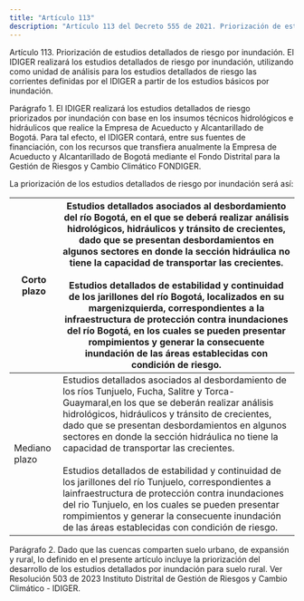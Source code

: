 ```yaml
---
title: "Artículo 113"
description: "Artículo 113 del Decreto 555 de 2021. Priorización de estudios detallados de riesgo por inundación."
---
```


Artículo 113. Priorización de estudios detallados de riesgo por inundación. El IDIGER realizará los estudios detallados de riesgo por inundación, utilizando como unidad de análisis para los estudios detallados de riesgo las corrientes definidas por el IDIGER a partir de los estudios básicos por inundación.
 
Parágrafo 1. El IDIGER realizará los estudios detallados de riesgo priorizados por inundación con base en los insumos técnicos hidrológicos e hidráulicos que realice la Empresa de Acueducto y Alcantarillado de Bogotá. Para tal efecto, el IDIGER contará, entre sus fuentes de financiación, con los recursos que transfiera anualmente la Empresa de Acueducto y Alcantarillado de Bogotá mediante el Fondo Distrital para la Gestión de Riesgos y Cambio Climático FONDIGER.
 
La priorización de los estudios detallados de riesgo por inundación será así:
 

| Corto plazo | Estudios detallados asociados al desbordamiento del río Bogotá, en el que se deberá realizar análisis hidrológicos, hidráulicos y tránsito de crecientes, dado que se presentan desbordamientos en algunos sectores en donde la sección hidráulica no tiene la capacidad de transportar las crecientes. <br>   <br> Estudios detallados de estabilidad y continuidad de los jarillones del río Bogotá, localizados en su margenizquierda, correspondientes a la infraestructura de protección contra inundaciones del río Bogotá, en los cuales se pueden presentar rompimientos y generar la consecuente inundación de las áreas establecidas con condición de riesgo. |
| --- | --- |
| Mediano plazo | Estudios detallados asociados al desbordamiento de los ríos Tunjuelo, Fucha, Salitre y Torca-Guaymaral,en los que se deberán realizar análisis hidrológicos, hidráulicos y tránsito de crecientes, dado que se presentan desbordamientos en algunos sectores en donde la sección hidráulica no tiene la capacidad de transportar las crecientes. <br>   <br> Estudios detallados de estabilidad y continuidad de los jarillones del río Tunjuelo, correspondientes a lainfraestructura de protección contra inundaciones del rio Tunjuelo, en los cuales se pueden presentar rompimientos y generar la consecuente inundación de las áreas establecidas con condición de riesgo. |


 
Parágrafo 2. Dado que las cuencas comparten suelo urbano, de expansión y rural, lo definido en el presente artículo incluye la priorización del desarrollo de los estudios detallados por inundación para suelo rural.
Ver Resolución 503 de 2023 Instituto Distrital de Gestión de Riesgos y Cambio Climático - IDIGER.